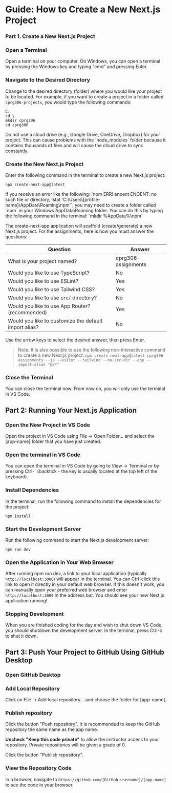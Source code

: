 # Guide: How to Create a New Next.js Project

### Part 1. Create a New Next.js Project


<Steps>

### Open a Terminal

Open a terminal on your computer. On Windows, you can open a terminal by pressing the Windows key and typing "cmd" and pressing Enter.

### Navigate to the Desired Directory

Change to the desired directory (folder) where you would like your project to be located. For example, if you want to create a project in a folder called `cprg306-projects`, you would type the following commands:

```shell
C:
cd \
mkdir cprg306
cd cprg306
```

<Callout type="error" emoji="⚠️">
  Do not use a cloud drive (e.g., Google Drive, OneDrive, Dropbox) for your
  project. This can cause problems with the `node_modules` folder because it
  contains thousands of files and will cause the cloud drive to sync constantly.
</Callout>

### Create the New Next.js Project

Enter the following command in the terminal to create a new Next.js project:

```shell
npx create-next-app@latest
```


<Callout emoji="😣">
  If you receive an error like the following: `npm ERR! enoent ENOENT: no such
  file or directory, lstat 'C:\Users\[profile-name]\AppData\Roaming\npm'`, you
  may need to create a folder called `npm` in your Windows AppData\Roaming
  folder. You can do this by typing the following command in the terminal:
  `mkdir %AppData%\npm`
</Callout>

The create-next-app application will scaffold (create/generate) a new Next.js project. For the assignments, here is how you must answer the questions:

| Question                                              | Answer              |
| ----------------------------------------------------- | ------------------- |
| What is your project named?                           | cprg306-assignments |
| Would you like to use TypeScript?                     | No                  |
| Would you like to use ESLint?                         | Yes                 |
| Would you like to use Tailwind CSS?                   | Yes                 |
| Would you like to use `src/` directory?               | No                  |
| Would you like to use App Router? (recommended)       | Yes                 |
| Would you like to customize the default import alias? | No                  |

Use the arrow keys to select the desired answer, then press Enter.

> Note: It is also possible to use the following non-interactive command to create a new Next.js project:
> `npx create-next-app@latest cprg306-assignments --js --eslint --tailwind --no-src-dir --app --import-alias "@/*"`

### Close the Terminal

You can close the terminal now. From now on, you will only use the terminal in VS Code.

</Steps>

## Part 2: Running Your Next.js Application

<Steps>

### Open the New Project in VS Code

Open the project in VS Code using File -> Open Folder... and select the [app-name] folder that you have just created.

### Open the terminal in VS Code

You can open the terminal in VS Code by going to View -> Terminal or by pressing Ctrl-` (backtick - the key is usually located at the top left of the keyboard).

### Install Dependencies

In the terminal, run the following command to install the dependencies for the project:

```shell
npm install
```

### Start the Development Server

Run the following command to start the Next.js development server:

```shell
npm run dev
```

### Open the Application in Your Web Browser

After running npm run dev, a link to your local application (typically `http://localhost:3000`) will appear in the terminal. You can Ctrl-click this link to open it directly in your default web browser. If this doesn't work, you can manually open your preferred web browser and enter `http://localhost:3000` in the address bar. You should see your new Next.js application running!

### Stopping Development

When you are finished coding for the day and wish to shut down VS Code, you should shutdown the development server. In the terminal, press Ctrl-c to shut it down.

</Steps>

## Part 3: Push Your Project to GitHub Using GitHub Desktop

<Steps>

### Open GitHub Desktop

### Add Local Repository

Click on File -> Add local repository... and choose the folder for [app-name].

### Publish repository

Click the button "Push repository". It is recommended to keep the GitHub repository the same name as the app name.

**Uncheck "Keep this code private"** to allow the instructor access to your repository. Private repositories will be given a grade of 0.

Click the button "Publish repository".

### View the Repository Code

In a browser, navigate to `https://github.com/[GitHub-username]/[app-name]` to see the code in your browser.

</Steps>
